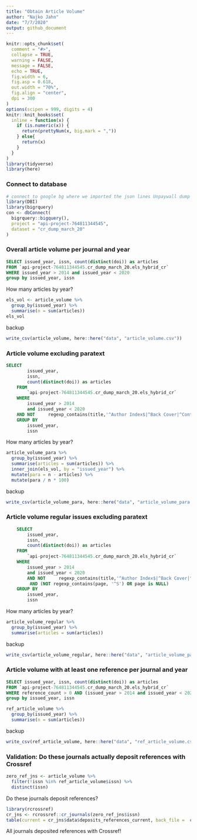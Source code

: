 ```yaml
---
title: "Obtain Article Volume"
author: "Najko Jahn"
date: "7/7/2020"
output: github_document
---
```


```r
knitr::opts_chunk$set(
  comment = "#>",
  collapse = TRUE,
  warning = FALSE,
  message = FALSE,
  echo = TRUE,
  fig.width = 6,
  fig.asp = 0.618,
  out.width = "70%",
  fig.align = "center",
  dpi = 300
)
options(scipen = 999, digits = 4)
knitr::knit_hooks$set(
  inline = function(x) {
    if (is.numeric(x)) {
      return(prettyNum(x, big.mark = ","))
    } else{
      return(x)
    }
  }
)
library(tidyverse)
library(here)
```

### Connect to database

```r
# connect to google bg where we imported the json lines Unpaywall dump
library(DBI)
library(bigrquery)
con <- dbConnect(
  bigrquery::bigquery(),
  project = "api-project-764811344545",
  dataset = "cr_dump_march_20"
)
```

### Overall article volume per journal and year

```sql
SELECT issued_year, issn, count(distinct(doi)) as articles
FROM `api-project-764811344545.cr_dump_march_20.els_hybrid_cr`
WHERE issued_year > 2014 and issued_year < 2020
group by issued_year, issn
```

How many articles by year?

```r
els_vol <- article_volume %>%
  group_by(issued_year) %>%
  summarise(n = sum(articles))
els_vol
```

backup

```r
write_csv(article_volume, here::here("data", "article_volume.csv"))
```

### Article volume excluding paratext 

```sql
SELECT
        issued_year,
        issn,
        count(distinct(doi)) as articles     
    FROM
        `api-project-764811344545.cr_dump_march_20.els_hybrid_cr`      
    WHERE
        issued_year > 2014 
        and issued_year < 2020     
    AND NOT     regexp_contains(title,'^Author Index$|^Back Cover|^Contents$|^Contents:|^Cover Image|^Cover Picture|^Editorial Board|^Front Cover|^Frontispiece|^Inside Back Cover|^Inside Cover|^Inside Front Cover|^Issue Information|^List of contents|^Masthead|^Title page|^Correction$|^Corrections to|^Corrections$|^Withdrawn')    
    GROUP BY
        issued_year,
        issn
```

How many articles by year?

```r
article_volume_para %>%
  group_by(issued_year) %>%
  summarise(articles = sum(articles)) %>%
  inner_join(els_vol, by = "issued_year") %>%
  mutate(para = n - articles) %>%
  mutate(para / n * 100)
```
backup

```r
write_csv(article_volume_para, here::here("data", "article_volume_para.csv"))
```

### Article volume regular issues excluding paratext 

```sql
    SELECT
        issued_year,
        issn,
        count(distinct(doi)) as articles          
    FROM
        `api-project-764811344545.cr_dump_march_20.els_hybrid_cr`           
    WHERE
        issued_year > 2014          
        and issued_year < 2020              
        AND NOT     regexp_contains(title,'^Author Index$|^Back Cover|^Contents$|^Contents:|^Cover Image|^Cover Picture|^Editorial Board|^Front Cover|^Frontispiece|^Inside Back Cover|^Inside Cover|^Inside Front Cover|^Issue Information|^List of contents|^Masthead|^Title page|^Correction$|^Corrections to|^Corrections$|^Withdrawn')          
         AND (NOT regexp_contains(page, '^S') OR page is NULL)
    GROUP BY
        issued_year,
        issn
```

How many articles by year?

```r
article_volume_regular %>%
  group_by(issued_year) %>%
  summarise(articles = sum(articles)) 
```

backup

```r
write_csv(article_volume_regular, here::here("data", "article_volume_para_regular.csv"))
```

### Article volume with at least one reference per journal and year

```sql
SELECT issued_year, issn, count(distinct(doi)) as articles
FROM `api-project-764811344545.cr_dump_march_20.els_hybrid_cr`
WHERE reference_count > 0 AND (issued_year > 2014 and issued_year < 2020)
group by issued_year, issn
```

```r
ref_article_volume %>%
  group_by(issued_year) %>%
  summarise(n = sum(articles))
```

backup

```r
write_csv(ref_article_volume, here::here("data", "ref_article_volume.csv"))
```

### Validation: Do these journals actually deposit references with Crossref

```r
zero_ref_jns <- article_volume %>% 
  filter(!issn %in% ref_article_volume$issn) %>% 
  distinct(issn)
```

Do these journals deposit references?

```r
library(rcrossref)
cr_jns <- rcrossref::cr_journals(zero_ref_jns$issn)
table(current = cr_jns$data$deposits_references_current, back_file =  cr_jns$data$deposits_references_backfile)
```

All journals deposited references with Crossref!